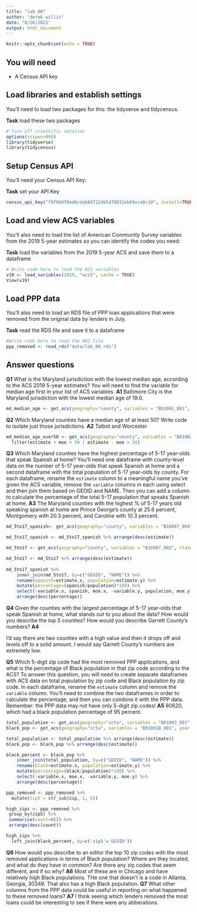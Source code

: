 ```yaml
---
title: "lab_08"
author: "derek willis"
date: "8/26/2021"
output: html_document
---
```


```r
knitr::opts_chunk$set(echo = TRUE)
```

## You will need

* A Census API key

## Load libraries and establish settings

You'll need to load two packages for this: the tidyverse and tidycensus.

**Task** load these two packages

```r
# Turn off scientific notation
options(scipen=999)
library(tidyverse)
library(tidycensus)

```

## Setup Census API

You'll need your Census API Key:

**Task** set your API Key

```r
census_api_key("f9f0b8f8ed6cdab847224b5d78831eb69eca8c10", install=TRUE)
```

## Load and view ACS variables

You'll also need to load the list of American Community Survey variables from the 2019 5-year estimates so you can identify the codes you need:

**Task** load the variables from the 2019 5-year ACS and save them to a dataframe

```r
# Write code here to load the ACS variables
v19 <- load_variables(2019, "acs5", cache = TRUE)
View(v19)
```

## Load PPP data

You'll also need to load an RDS file of PPP loan applications that were removed from the original data by lenders in July.

**Task** read the RDS file and save it to a dataframe

```r
#Write code here to read the RDS file
ppp_removed <- read_rds("data/lab_08.rds")
```

## Answer questions

**Q1** What is the Maryland jurisdiction with the lowest median age, according to the ACS 2019 5-year estimates? You will need to find the variable for median age first in your list of ACS variables.
**A1**
Baltimore City is the Maryland jurisdiction with the lowest median age of 19.0.
```r
md_median_age <- get_acs(geography="county", variables = "B01002_001", state='MD')
```

**Q2** Which Maryland counties have a median age of at least 50? Write code to isolate just those jurisdictions.
**A2**
Talbot and Worcester
```r
md_median_age_over50 <- get_acs(geography="county", variables = "B01002_001", state='MD') %>% 
  filter(estimate + moe > 50 | estimate - moe > 50)
```

**Q3** Which Maryland counties have the highest percentage of 5-17 year-olds that speak Spanish at home? You'll need one dataframe with county-level data on the number of 5-17 year-olds that speak Spanish at home and a second dataframe with the total population of 5-17 year-olds by county. For each dataframe, rename the `estimate` column to a meaningful name you've given the ACS variable, remove the `variable` columns in each using select and then join them based on GEOID and NAME. Then you can add a column to calculate the percentage of the total 5-17 population that speaks Spanish at home.
**A3**
The Maryland counties with the highest % of 5-17 years old speaking spanish at home are Prince George's county at 25.6 percent, Montgomery with 20.3 percent, and Caroline with 10.3 percent.
```r
md_5to17_spanish<- get_acs(geography="county", variables = "B16007_004", state='MD', year = 2019)

md_5to17_spanish <- md_5to17_spanish %>% arrange(desc(estimate))

md_5to17 <- get_acs(geography="county", variables = "B16007_002", state='MD', year = 2019)

md_5to17 <- md_5to17 %>% arrange(desc(estimate))
  
md_5to17_spanish %>% 
    inner_join(md_5to17, by=c("GEOID", "NAME")) %>% 
    rename(spanish=estimate.x, population=estimate.y) %>%
    mutate(percentage=(spanish/population)*100) %>% 
    select(-variable.x, spanish, moe.x, -variable.y, population, moe.y, percentage) %>%  
    arrange(desc(percentage))

```

**Q4** Given the counties with the largest percentage of 5-17 year-olds that speak Spanish at home, what stands out to you about the data? How would you describe the top 5 counties? How would you describe Garrett County's numbers?
**A4**

I'd say there are two counties with a high value and then it drops off and levels off to a solid amount. I would say Garrett County's numbers are extremely low.

**Q5** Which 5-digit zip code had the most removed PPP applications, and what is the percentage of Black population in that zip code according to the ACS? To answer this question, you will need to create separate dataframes with ACS data on total population by zip code and Black population by zip code. In each dataframe, rename the `estimate` column and remove the `variable` column. You'll need to combine the two dataframes in order to calculate the percentage, and then you can combine it with the PPP data. Remember: the PPP data may not have only 5-digit zip codes!
**A5**
60620, which had a black population percentage of 95 percent.
```r
total_population <- get_acs(geography="zcta", variables = "B01003_001", year = 2019) 
black_pop <- get_acs(geography="zcta", variables = "B01001B_001", year = 2019)

total_population <- total_population %>% arrange(desc(estimate))
black_pop <- black_pop %>% arrange(desc(estimate))

black_percent <- black_pop %>% 
    inner_join(total_population, by=c("GEOID", "NAME")) %>% 
    rename(black=estimate.x, population=estimate.y) %>%
    mutate(percentage=(black/population)*100) %>% 
    select(-variable.x, moe.x, -variable.y, moe.y) %>%  
    arrange(desc(percentage))

ppp_removed <- ppp_removed %>%
  mutate(zip5 = str_sub(zip, 1, 5)) 

high_zips <- ppp_removed %>%
 group_by(zip5) %>%
 summarise(count=n()) %>%
 arrange(desc(count))

high_zips %>% 
  left_join(black_percent, by=c('zip5'='GEOID'))
```

**Q6** How would you describe to an editor the top 10 zip codes with the most removed applications in terms of Black population? Where are they located, and what do they have in common? Are there any zip codes that seem different, and if so why?
**A6**
Most of these are in Chicago and have relatively high Black populations. THe one that doesn't is a code in Atlanta, Georgia, 30349. That also has a high Black population.
**Q7** What other columns from the PPP data could be useful in reporting on what happened to these removed loans?
**A7**
I think seeing which lenders removed the most loans could be interesting to see if there were any abberations.